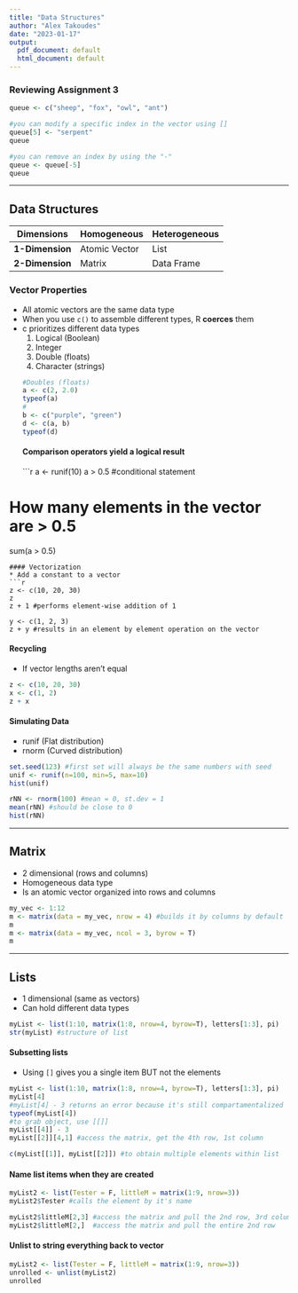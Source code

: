 ```yaml
---
title: "Data Structures"
author: "Alex Takoudes"
date: "2023-01-17"
output:
  pdf_document: default
  html_document: default
---
```


### Reviewing Assignment 3
```r
queue <- c("sheep", "fox", "owl", "ant")

#you can modify a specific index in the vector using []
queue[5] <- "serpent"
queue

#you can remove an index by using the "-"
queue <- queue[-5]
queue
```

***
## Data Structures
Dimensions | Homogeneous | Heterogeneous
-----------|------------|--------------
**1-Dimension** | Atomic Vector | List
**2-Dimension** | Matrix | Data Frame

### Vector Properties
* All atomic vectors are the same data type
* When you use `c()` to assemble different types, R **coerces** them
* c prioritizes different data types
  1. Logical (Boolean)
  2. Integer
  3. Double (floats)
  4. Character (strings)
```r
#Doubles (floats)
a <- c(2, 2.0)
typeof(a)
#
b <- c("purple", "green")
d <- c(a, b)
typeof(d)
```
#### Comparison operators yield a logical result
```r
a <- runif(10)
a > 0.5 #conditional statement

# How many elements in the vector are > 0.5
sum(a > 0.5)
```
#### Vectorization
* Add a constant to a vector
```r
z <- c(10, 20, 30)
z
z + 1 #performs element-wise addition of 1

y <- c(1, 2, 3)
z + y #results in an element by element operation on the vector
```
#### Recycling
* If vector lengths aren't equal
```r
z <- c(10, 20, 30)
x <- c(1, 2)
z + x
```
#### Simulating Data
* runif (Flat distribution)
* rnorm (Curved distribution)
```r
set.seed(123) #first set will always be the same numbers with seed
unif <- runif(n=100, min=5, max=10)
hist(unif)

rNN <- rnorm(100) #mean = 0, st.dev = 1
mean(rNN) #should be close to 0
hist(rNN)
```

***
## Matrix
* 2 dimensional (rows and columns)
* Homogeneous data type
* Is an atomic vector organized into rows and columns
```r
my_vec <- 1:12
m <- matrix(data = my_vec, nrow = 4) #builds it by columns by default
m
m <- matrix(data = my_vec, ncol = 3, byrow = T)
m
```

***
## Lists
* 1 dimensional (same as vectors)
* Can hold different data types

```r
myList <- list(1:10, matrix(1:8, nrow=4, byrow=T), letters[1:3], pi)
str(myList) #structure of list
```

#### Subsetting lists
* Using `[]` gives you a single item BUT not the elements
```r
myList <- list(1:10, matrix(1:8, nrow=4, byrow=T), letters[1:3], pi)
myList[4]
#myList[4] - 3 returns an error because it's still compartamentalized
typeof(myList[4])
#to grab object, use [[]]
myList[[4]] - 3
myList[[2]][4,1] #access the matrix, get the 4th row, 1st column

c(myList[[1]], myList[[2]]) #to obtain multiple elements within list
```

#### Name list items when they are created
```r
myList2 <- list(Tester = F, littleM = matrix(1:9, nrow=3))
myList2$Tester #calls the element by it's name

myList2$littleM[2,3] #access the matrix and pull the 2nd row, 3rd column
myList2$littleM[2,]  #access the matrix and pull the entire 2nd row
```

#### Unlist to string everything back to vector
```r
myList2 <- list(Tester = F, littleM = matrix(1:9, nrow=3))
unrolled <- unlist(myList2)
unrolled
```

